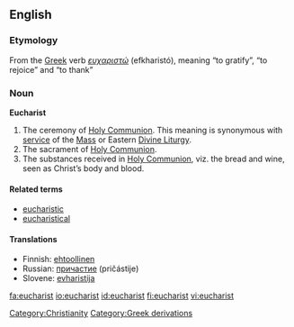 ==English==

===Etymology===
From the [[Greek]] verb ''[[ευχαριστώ]]'' (efkharistó), meaning “to gratify”, “to rejoice” and “to thank”

===Noun===
<!-- proper noun? -->
'''Eucharist'''

# The ceremony of [[Holy Communion]]. This meaning is synonymous with [[service]] of the [[Mass]] or Eastern [[Divine Liturgy]]. 
# The sacrament of [[Holy Communion]].
# The substances received in [[Holy Communion]], viz. the bread and wine, seen as Christ’s body and blood.

====Related terms====
*[[eucharistic]]
*[[eucharistical]]

====Translations====
*Finnish: [[ehtoollinen]]
*Russian: [[причастие]] (pričástije) {{n}}
*Slovene: [[evharistija]] {{f}}

[[Category:Christianity]]
[[Category:Greek derivations]]

[[fa:eucharist]]
[[io:eucharist]]
[[id:eucharist]]
[[fi:eucharist]]
[[vi:eucharist]]